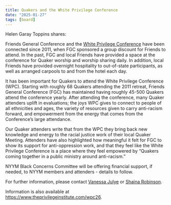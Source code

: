 ```yaml
---
title: Quakers and the White Privilege Conference
date: "2025-01-27"
tags: [board]
---
```


Helen Garay Toppins shares:

Friends General Conference and the [White Privilege Conference](https://www.theprivilegeinstitute.com/wpc26) have been connected since 2011, when FGC sponsored a group discount for Friends to attend.  In the past, FGC and local Friends have provided a space at the conference for Quaker worship and worship sharing daily. In addition, local Friends have provided overnight hospitality to out-of-state participants, as well as arranged carpools to and from the hotel each day. 

It has been important for Quakers to attend the White Privilege Conference (WPC). Starting with roughly 68 Quakers attending the 2011 retreat, Friends General Conference (FGC) has maintained having roughly 45-500 Quakers attend the conference yearly. After attending the conference, many Quaker attenders uplift in evaluations; the joys WPC gives to connect to people of all ethnicities and ages, the variety of resources given to carry anti-racism forward, and empowerment from the energy that comes from the Conference’s large attendance.

Our Quaker attenders write that from the WPC they bring back new knowledge and energy to the racial justice work of their local Quaker Meeting. Attenders have also highlighted how meaningful it felt for FGC to show its support for anti-oppression work, and that they feel like the White Privilege Conference is a place where they feel empowered by “Quakers coming together in a public ministry around anti-racism.” 

NYYM Black Concerns Committee will be offering financial support, if needed, to NYYM members and attenders - details to follow.

For further information, please contact [Vanessa Julye](mailto:vanessaj@fgcquaker.org) or [Shaina Robinson](mailto:shainar@fgcquaker.org).

Information is also available at https://www.theprivilegeinstitute.com/wpc26.

